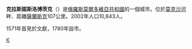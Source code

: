 {{coord|54|26|N|44|47|E|display=title}}
'''克拉斯諾斯洛博茨克'''（{{lang|ru|Краснослобо́дск}}）是[[俄羅斯|俄羅斯]][[莫爾多維亞共和國|莫爾多維亞共和國]]的一個城市。位於[[莫克沙河|莫克沙河]]畔、距離[[薩蘭斯克|薩蘭斯克]]107公里。2002年人口10,843人。

1571年首見於文獻，1780年設市。

{{莫爾多維亞共和國行政區劃}}

[[Category:莫爾多維亞共和國城市|К]]